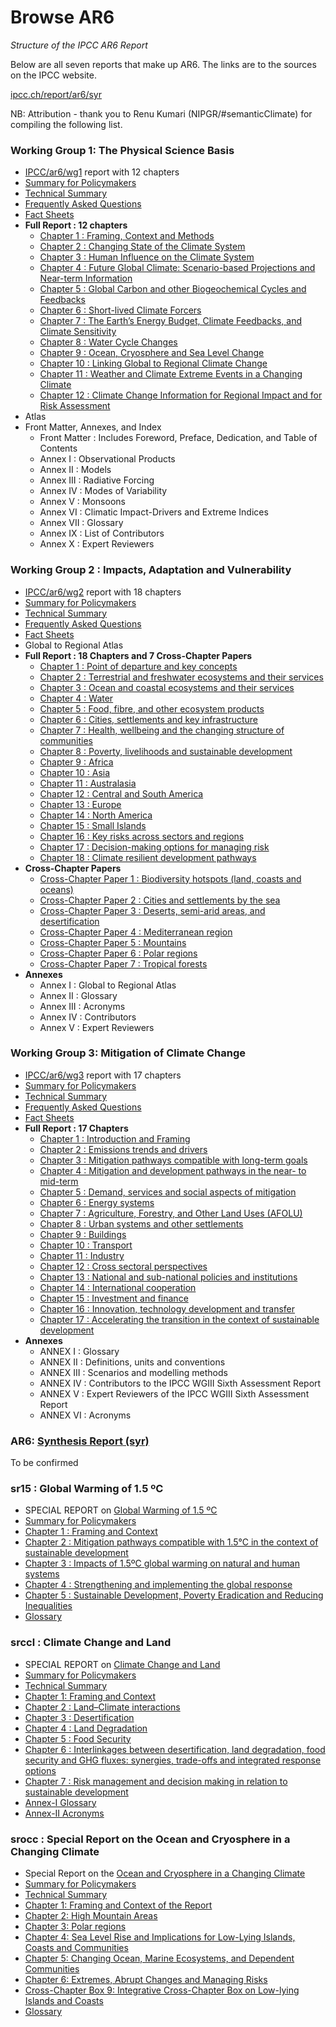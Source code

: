 # Browse AR6 {.unnumbered}

_Structure of the IPCC AR6 Report_

Below are all seven reports that make up AR6. The links are to the sources on the IPCC website.

[ipcc.ch/report/ar6/syr](https://www.ipcc.ch/report/ar6/syr/)

NB: Attribution \- thank you to Renu Kumari (NIPGR/\#semanticClimate) for compiling the following list. 

### **Working Group 1: The Physical Science Basis**

* [IPCC/ar6/wg1](https://www.ipcc.ch/report/ar6/wg1/) report with 12 chapters  
* [Summary for Policymakers](https://www.ipcc.ch/report/ar6/wg1/chapter/summary-for-policymakers/)  
* [Technical Summary](https://www.ipcc.ch/report/ar6/wg1/chapter/technical-summary/)  
* [Frequently Asked Questions](https://www.ipcc.ch/report/ar6/wg1/resources/frequently-asked-questions/)  
* [Fact Sheets](https://www.ipcc.ch/report/ar6/wg1/resources/factsheets/)  
* **Full Report : 12 chapters**  
  * [Chapter 1 : Framing, Context and Methods](https://www.ipcc.ch/report/ar6/wg1/chapter/chapter-1)  
  * [Chapter 2 : Changing State of the Climate System](https://www.ipcc.ch/report/ar6/wg1/chapter/chapter-2)  
  * [Chapter 3 : Human Influence on the Climate System](https://www.ipcc.ch/report/ar6/wg1/chapter/chapter-3)  
  * [Chapter 4 : Future Global Climate: Scenario-based Projections and Near-term Information](https://www.ipcc.ch/report/ar6/wg1/chapter/chapter-4)  
  * [Chapter 5 : Global Carbon and other Biogeochemical Cycles and Feedbacks](https://www.ipcc.ch/report/ar6/wg1/chapter/chapter-5)  
  * [Chapter 6 : Short-lived Climate Forcers](https://www.ipcc.ch/report/ar6/wg1/chapter/chapter-6)  
  * [Chapter 7 : The Earth’s Energy Budget, Climate Feedbacks, and Climate Sensitivity](https://www.ipcc.ch/report/ar6/wg1/chapter/chapter-7)  
  * [Chapter 8 : Water Cycle Changes](https://www.ipcc.ch/report/ar6/wg1/chapter/chapter-8)  
  * [Chapter 9 : Ocean, Cryosphere and Sea Level Change](https://www.ipcc.ch/report/ar6/wg1/chapter/chapter-9)  
  * [Chapter 10 : Linking Global to Regional Climate Change](https://www.ipcc.ch/report/ar6/wg1/chapter/chapter-10)  
  * [Chapter 11 : Weather and Climate Extreme Events in a Changing Climate](https://www.ipcc.ch/report/ar6/wg1/chapter/chapter-11)  
  * [Chapter 12 : Climate Change Information for Regional Impact and for Risk Assessment](https://www.ipcc.ch/report/ar6/wg1/chapter/chapter-12)  
* Atlas  
* Front Matter, Annexes, and Index  
  * Front Matter : Includes Foreword, Preface, Dedication, and Table of Contents  
  * Annex I : Observational Products  
  * Annex II : Models  
  * Annex III : Radiative Forcing  
  * Annex IV : Modes of Variability  
  * Annex V : Monsoons  
  * Annex VI : Climatic Impact-Drivers and Extreme Indices  
  * Annex VII : Glossary  
  * Annex IX : List of Contributors  
  * Annex X : Expert Reviewers

### **Working Group 2 : Impacts, Adaptation and Vulnerability**

* [IPCC/ar6/wg2](https://www.ipcc.ch/report/ar6/wg2/) report with 18 chapters  
* [Summary for Policymakers](https://www.ipcc.ch/report/ar6/wg2/chapter/summary-for-policymakers/)  
* [Technical Summary](https://www.ipcc.ch/report/ar6/wg2/chapter/technical-summary/)  
* [Frequently Asked Questions](https://www.ipcc.ch/report/ar6/wg2/about/frequently-asked-questions)  
* [Fact Sheets](https://www.ipcc.ch/report/ar6/wg2/about/factsheets)  
* Global to Regional Atlas  
* **Full Report : 18 Chapters and 7 Cross-Chapter Papers**  
  * [Chapter 1 : Point of departure and key concepts](https://www.ipcc.ch/report/ar6/wg2/chapter/chapter-1)  
  * [Chapter 2 : Terrestrial and freshwater ecosystems and their services](https://www.ipcc.ch/report/ar6/wg2/chapter/chapter-2)  
  * [Chapter 3 : Ocean and coastal ecosystems and their services](https://www.ipcc.ch/report/ar6/wg2/chapter/chapter-3)  
  * [Chapter 4 : Water](https://www.ipcc.ch/report/ar6/wg2/chapter/chapter-4)  
  * [Chapter 5 : Food, fibre, and other ecosystem products](https://www.ipcc.ch/report/ar6/wg2/chapter/chapter-5)  
  * [Chapter 6 : Cities, settlements and key infrastructure](https://www.ipcc.ch/report/ar6/wg2/chapter/chapter-6)  
  * [Chapter 7 : Health, wellbeing and the changing structure of communities](https://www.ipcc.ch/report/ar6/wg2/chapter/chapter-7)  
  * [Chapter 8 : Poverty, livelihoods and sustainable development](https://www.ipcc.ch/report/ar6/wg2/chapter/chapter-8)  
  * [Chapter 9 : Africa](https://www.ipcc.ch/report/ar6/wg2/chapter/chapter-9)  
  * [Chapter 10 : Asia](https://www.ipcc.ch/report/ar6/wg2/chapter/chapter-10)  
  * [Chapter 11 : Australasia](https://www.ipcc.ch/report/ar6/wg2/chapter/chapter-11)  
  * [Chapter 12 : Central and South America](https://www.ipcc.ch/report/ar6/wg2/chapter/chapter-12)  
  * [Chapter 13 : Europe](https://www.ipcc.ch/report/ar6/wg2/chapter/chapter-13)  
  * [Chapter 14 : North America](https://www.ipcc.ch/report/ar6/wg2/chapter/chapter-14)  
  * [Chapter 15 : Small Islands](https://www.ipcc.ch/report/ar6/wg2/chapter/chapter-15)  
  * [Chapter 16 : Key risks across sectors and regions](https://www.ipcc.ch/report/ar6/wg2/chapter/chapter-16)  
  * [Chapter 17 : Decision-making options for managing risk](https://www.ipcc.ch/report/ar6/wg2/chapter/chapter-17)  
  * [Chapter 18 : Climate resilient development pathways](https://www.ipcc.ch/report/ar6/wg2/chapter/chapter-18)  
* **Cross-Chapter Papers**  
  * [Cross-Chapter Paper 1 : Biodiversity hotspots (land, coasts and oceans)](https://www.ipcc.ch/report/ar6/wg2/chapter/ccp1/)  
  * [Cross-Chapter Paper 2 : Cities and settlements by the sea](https://www.ipcc.ch/report/ar6/wg2/chapter/ccp2/)  
  * [Cross-Chapter Paper 3 : Deserts, semi-arid areas, and desertification](https://www.ipcc.ch/report/ar6/wg2/chapter/ccp3/)  
  * [Cross-Chapter Paper 4 : Mediterranean region](https://www.ipcc.ch/report/ar6/wg2/chapter/ccp4/)  
  * [Cross-Chapter Paper 5 : Mountains](https://www.ipcc.ch/report/ar6/wg2/chapter/ccp5/)  
  * [Cross-Chapter Paper 6 : Polar regions](https://www.ipcc.ch/report/ar6/wg2/chapter/ccp6/)  
  * [Cross-Chapter Paper 7 : Tropical forests](https://www.ipcc.ch/report/ar6/wg2/chapter/ccp7/)  
* **Annexes**  
  * Annex I : Global to Regional Atlas  
  * Annex II : Glossary  
  * Annex III : Acronyms  
  * Annex IV : Contributors  
  * Annex V : Expert Reviewers

### **Working Group 3: Mitigation of Climate Change**

* [IPCC/ar6/wg3](https://www.ipcc.ch/report/ar6/wg3/) report with 17 chapters  
* [Summary for Policymakers](https://www.ipcc.ch/report/ar6/wg3/chapter/summary-for-policymakers/)  
* [Technical Summary](https://www.ipcc.ch/report/ar6/wg3/chapter/technical-summary/)  
* [Frequently Asked Questions](https://www.ipcc.ch/report/ar6/wg3/about/frequently-asked-questions)  
* [Fact Sheets](https://www.ipcc.ch/report/ar6/wg3/resources/factsheets)  
* **Full Report : 17 Chapters**  
  * [Chapter 1 : Introduction and Framing](https://www.ipcc.ch/report/ar6/wg3/chapter/chapter-1)  
  * [Chapter 2 : Emissions trends and drivers](https://www.ipcc.ch/report/ar6/wg3/chapter/chapter-2)  
  * [Chapter 3 : Mitigation pathways compatible with long-term goals](https://www.ipcc.ch/report/ar6/wg3/chapter/chapter-3)  
  * [Chapter 4 : Mitigation and development pathways in the near- to mid-term](https://www.ipcc.ch/report/ar6/wg3/chapter/chapter-4)  
  * [Chapter 5 : Demand, services and social aspects of mitigation](https://www.ipcc.ch/report/ar6/wg3/chapter/chapter-5)  
  * [Chapter 6 : Energy systems](https://www.ipcc.ch/report/ar6/wg3/chapter/chapter-6)  
  * [Chapter 7 : Agriculture, Forestry, and Other Land Uses (AFOLU)](https://www.ipcc.ch/report/ar6/wg3/chapter/chapter-7)  
  * [Chapter 8 : Urban systems and other settlements](https://www.ipcc.ch/report/ar6/wg3/chapter/chapter-8)  
  * [Chapter 9 : Buildings](https://www.ipcc.ch/report/ar6/wg3/chapter/chapter-9)  
  * [Chapter 10 : Transport](https://www.ipcc.ch/report/ar6/wg3/chapter/chapter-10)  
  * [Chapter 11 : Industry](https://www.ipcc.ch/report/ar6/wg3/chapter/chapter-11)  
  * [Chapter 12 : Cross sectoral perspectives](https://www.ipcc.ch/report/ar6/wg3/chapter/chapter-12)  
  * [Chapter 13 : National and sub-national policies and institutions](https://www.ipcc.ch/report/ar6/wg3/chapter/chapter-13)  
  * [Chapter 14 : International cooperation](https://www.ipcc.ch/report/ar6/wg3/chapter/chapter-14)  
  * [Chapter 15 : Investment and finance](https://www.ipcc.ch/report/ar6/wg3/chapter/chapter-15)  
  * [Chapter 16 : Innovation, technology development and transfer](https://www.ipcc.ch/report/ar6/wg3/chapter/chapter-16)  
  * [Chapter 17 : Accelerating the transition in the context of sustainable development](https://www.ipcc.ch/report/ar6/wg3/chapter/chapter-17)  
* **Annexes**  
  * ANNEX I : Glossary  
  * ANNEX II : Definitions, units and conventions  
  * ANNEX III : Scenarios and modelling methods  
  * ANNEX IV : Contributors to the IPCC WGIII Sixth Assessment Report  
  * ANNEX V : Expert Reviewers of the IPCC WGIII Sixth Assessment Report  
  * ANNEX VI : Acronyms

### AR6: [**Synthesis Report** (syr)](https://www.ipcc.ch/report/ar6/syr/)

To be confirmed

### **sr15 : Global Warming of 1.5 ºC**

* SPECIAL REPORT on [Global Warming of 1.5 ºC](https://www.ipcc.ch/sr15/)  
* [Summary for Policymakers](https://www.ipcc.ch/sr15/chapter/spm/)  
* [Chapter 1 : Framing and Context](https://www.ipcc.ch/sr15/chapter/chapter-1)  
* [Chapter 2 : Mitigation pathways compatible with 1.5°C in the context of sustainable development](https://www.ipcc.ch/sr15/chapter/chapter-2)  
* [Chapter 3 : Impacts of 1.5ºC global warming on natural and human systems](https://www.ipcc.ch/sr15/chapter/chapter-3)  
* [Chapter 4 : Strengthening and implementing the global response](https://www.ipcc.ch/sr15/chapter/chapter-4)  
* [Chapter 5 : Sustainable Development, Poverty Eradication and Reducing Inequalities](https://www.ipcc.ch/sr15/chapter/chapter-5)  
* [Glossary](https://www.ipcc.ch/sr15/chapter/glossary/)

### **srccl : Climate Change and Land**

* SPECIAL REPORT on [Climate Change and Land](https://www.ipcc.ch/srccl/)  
* [Summary for Policymakers](https://www.ipcc.ch/srccl/chapter/summary-for-policymakers/)  
* [Technical Summary](https://www.ipcc.ch/srccl/chapter/technical-summary/)  
* [Chapter 1: Framing and Context](https://www.ipcc.ch/srccl/chapter/chapter-1)  
* [Chapter 2 : Land–Climate interactions](https://www.ipcc.ch/srccl/chapter/chapter-2)  
* [Chapter 3 : Desertification](https://www.ipcc.ch/srccl/chapter/chapter-2)  
* [Chapter 4 : Land Degradation](https://www.ipcc.ch/srccl/chapter/chapter-4)  
* [Chapter 5 : Food Security](https://www.ipcc.ch/srccl/chapter/chapter-5)  
* [Chapter 6 : Interlinkages between desertification, land degradation, food security and GHG fluxes: synergies, trade-offs and integrated response options](https://www.ipcc.ch/srccl/chapter/chapter-6)  
* [Chapter 7 : Risk management and decision making in relation to sustainable development](https://www.ipcc.ch/srccl/chapter/chapter-7)  
* [Annex-I Glossary](https://www.ipcc.ch/srccl/chapter/glossary/)  
* [Annex-II Acronyms](https://www.ipcc.ch/srccl/chapter/annex-ii-acronyms/)

### **srocc : Special Report on the Ocean and Cryosphere in a Changing Climate**

* Special Report on the [Ocean and Cryosphere in a Changing Climate](https://www.ipcc.ch/srocc/)  
* [Summary for Policymakers](https://www.ipcc.ch/srocc/chapter/summary-for-policymakers/)  
* [Technical Summary](https://www.ipcc.ch/srocc/chapter/technical-summary/)  
* [Chapter 1: Framing and Context of the Report](https://www.ipcc.ch/srocc/chapter/chapter-1)  
* [Chapter 2: High Mountain Areas](https://www.ipcc.ch/srocc/chapter/chapter-2)  
* [Chapter 3: Polar regions](https://www.ipcc.ch/srocc/chapter/chapter-3)  
* [Chapter 4: Sea Level Rise and Implications for Low-Lying Islands, Coasts and Communities](https://www.ipcc.ch/srocc/chapter/chapter-4)  
* [Chapter 5: Changing Ocean, Marine Ecosystems, and Dependent Communities](https://www.ipcc.ch/srocc/chapter/chapter-5)  
* [Chapter 6: Extremes, Abrupt Changes and Managing Risks](https://www.ipcc.ch/srocc/chapter/chapter-6)  
* [Cross-Chapter Box 9: Integrative Cross-Chapter Box on Low-lying Islands and Coasts](https://www.ipcc.ch/srocc/chapter/cross-chapter-box-9-integrative-cross-chapter-box-on-low-lying-islands-and-coasts/)  
* [Glossary](https://www.ipcc.ch/srocc/chapter/glossary/)

